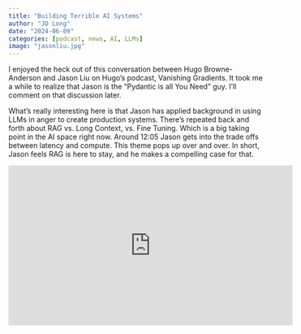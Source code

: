```yaml
---
title: "Building Terrible AI Systems"
author: "JD Long"
date: "2024-06-09"
categories: [podcast, news, AI, LLMs]
image: "jasonliu.jpg"
---
```


I enjoyed the heck out of this conversation between Hugo Browne-Anderson and Jason Liu on Hugo's podcast, Vanishing Gradients. It took me a while to realize that Jason is the "Pydantic is all You Need" guy. I'll comment on that discussion later.

What's really interesting here is that Jason has applied background in using LLMs in anger to create production systems. There's repeated back and forth about RAG vs. Long Context, vs. Fine Tuning. Which is a big taking point in the AI space right now. Around 12:05 Jason gets into the trade offs between latency and compute. This theme pops up over and over. In short, Jason feels RAG is here to stay, and he makes a compelling case for that.

<iframe width="560" height="315" src="https://www.youtube.com/embed/USTG6sQlB6s?si=LdQqOA3eTmUVTfmG" title="YouTube video player" frameborder="0" allow="accelerometer; autoplay; clipboard-write; encrypted-media; gyroscope; picture-in-picture; web-share" referrerpolicy="strict-origin-when-cross-origin" allowfullscreen>

</iframe>
